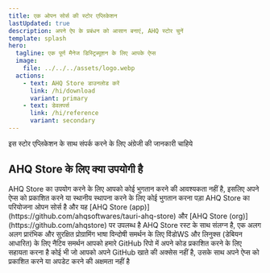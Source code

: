 ```yaml
---
title: एक ओपन सोर्स की स्टोर एप्लिकेशन
lastUpdated: true
description: अपने ऐप के प्रबंधन को आसान बनाएं, AHQ स्टोर चुनें
template: splash
hero:
  tagline: एक पूर्ण मैनेज डिस्ट्रिब्यूशन के लिए आपके ऐप्स
  image:
    file: ../../../assets/logo.webp
  actions:
    - text: AHQ Store डाउनलोड करें
      link: /hi/download
      variant: primary
    - text: डेवलपर्स
      link: /hi/reference
      variant: secondary
---
```



<Aside>
  इस स्टोर एप्लिकेशन के साथ संपर्क करने के लिए अंग्रेजी की जानकारी चाहिये
</Aside>

## AHQ Store के लिए क्या उपयोगी है

<CardGrid stagger>
  <Card icon="star" title="फ्री">
    AHQ Store का उपयोग करने के लिए आपको कोई भुगतान करने की आवश्यकता नहीं है,
    इसलिए अपने ऐप्स को प्रकाशित करने या स्थानीय स्थापना करने के लिए कोई भुगतान
    करना पड़ा
  </Card>
  <Card icon="github" title="ओपन सोर्स">
    AHQ Store का परियोजना ओपन सोर्स है और यह [AHQ Store
    (app)](https://github.com/ahqsoftwares/tauri-ahq-store) और [AHQ Store
    (org)](https://github.com/ahqstore) पर उपलब्ध है
  </Card>
  <Card icon="seti:rust" title="रस्ट के साथ संलग्न">
    AHQ Store रस्ट के साथ संलग्न है, एक अलग अलग प्रारंभिक और सुरक्षित
    प्रोग्रामिंग भाषा
  </Card>
  <Card icon="seti:windows" title="नैटिव समर्थन">
    विन्दोषी समर्थन के लिए विंडोWS और लिनुक्स (डेबियन आधारित) के लिए नैटिव
    समर्थन
  </Card>
  <Card icon="seti:powershell" title="आसान प्रकाशितियां">
    आपको हमारे GitHub रिपो में अपने कोड प्रकाशित करने के लिए सहायता करना है
  </Card>
  <Card icon="seti:lock" title="सुरक्षित">
    कोई भी जो आपको अपने GitHub खाते की अक्सेस नहीं है, उसके साथ अपने ऐप्स को
    प्रकाशित करने या अपडेट करने की अक्षमता नहीं है
  </Card>
</CardGrid>

